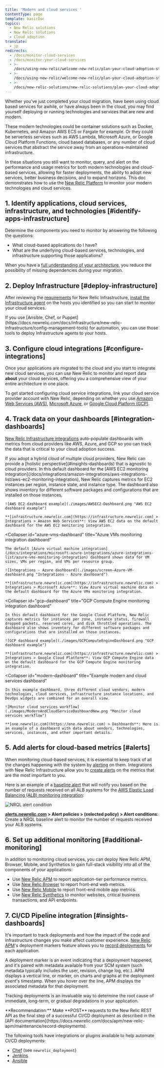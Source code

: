```yaml
---
title: 'Modern and cloud services '
contentType: page
template: basicDoc
topics:
  - New Relic solutions
  - New Relic solutions
  - Cloud adoption
translate:
  - jp
redirects:
  - /docs/monitor-cloud-services
  - /docs/monitor-your-cloud-services
  - >-
    /docs/using-new-relic/welcome-new-relic/plan-your-cloud-adoption-strategy/monitor-your-cloud-services
  - >-
    /docs/using-new-relic/welcome-new-relic/plan-your-cloud-adoption-strategy/modern-cloud-services
  - >-
    /docs/new-relic-solutions/new-relic-solutions/plan-your-cloud-adoption/modern-cloud-services
---
```


Whether you've just completed your cloud migration, have been using cloud based services for awhile, or have always been in the cloud, you may find yourself deploying or running technologies and services that are new and modern.

These modern technologies could be container solutions such as Docker, Kubernetes, and Amazon AWS ECS or Fargate for example. Or they could be serverless services such as AWS Lambda, Microsoft Azure, or Google Cloud Platform Functions, cloud based databases, or any number of cloud services that abstract the service away from an operations-maintained infrastructure.

In these situations you still want to monitor, query, and alert on the performance and usage metrics for both modern technologies and cloud-based services, allowing for faster deployments, the ability to adopt new services, better business decisions, and to expand horizons. This doc demonstrates how to use the [New Relic Platform](https://newrelic.com/products) to monitor your modern technologies and cloud services.

## 1. Identify applications, cloud services, infrastructure, and technologies [#identify-apps-infrastructure]

Determine the components you need to monitor by answering the following the questions:

* What cloud-based applications do I have?
* What are the underlying cloud-based services, technologies, and infrastructure supporting those applications?

When you have a [full understanding of your architecture](/docs/identify-application-dependencies-inventory), you reduce the possibility of missing dependencies during your migration.

## 2. Deploy Infrastructure [#deploy-infrastructure]

After reviewing the [requirements](/docs/infrastructure/new-relic-infrastructure/getting-started/compatibility-requirements-new-relic-infrastructure) for New Relic Infrastructure, [install the Infrastructure agent](https://docs.newrelic.com/docs/infrastructure/new-relic-infrastructure/installation) on the hosts you identified so you can start to monitor your cloud services.

<Callout variant="tip">
  If you use [Ansible, Chef, or Puppet](https://docs.newrelic.com/docs/infrastructure/new-relic-infrastructure/config-management-tools) for automation, you can use those tools to deploy Infrastructure agents to your hosts.
</Callout>

## 3. Configure cloud integrations [#configure-integrations]

Once your applications are migrated to the cloud and you start to integrate new cloud services, you can use New Relic to monitor and report data **about** your cloud services, offering you a comprehensive view of your entire architecture in one place.

To get started configuring cloud service integrations, link your cloud service provider account with New Relic, depending on whether you use [Amazon Web Services (AWS)](https://docs.newrelic.com/docs/infrastructure/amazon-integrations/aws-integrations-list), [Microsoft Azure](https://docs.newrelic.com/docs/infrastructure/microsoft-azure-integrations/azure-integrations-list), or [Google Cloud Platform (GCP)](https://docs.newrelic.com/docs/integrations/google-cloud-platform-integrations).

## 4. Track data on your dashboards [#integration-dashboards]

[New Relic Infrastructure integrations](/docs/integrations) auto-populate dashboards with metrics from cloud providers like AWS, Azure, and GCP so you can track the data that is critical to your cloud adoption success.

<Callout variant="tip">
  If you adopt a hybrid cloud of multiple cloud providers, New Relic can provide a [holistic perspective](#insights-dashboards) that is agnostic to cloud providers.
</Callout>

<CollapserGroup>
  <Collapser
    id="aws-ec2-dashboard"
    title="AWS EC2 monitoring integration dashboard"
  >
    In this default dashboard for the [AWS EC2 monitoring integration](/docs/integrations/amazon-integrations/aws-integrations-list/aws-ec2-monitoring-integration), New Relic captures metrics for EC2 instances per region, instance state, and instance type. The dashboard also shows inventory for different software packages and configurations that are installed on those instances.

    ![AWS EC2 dashboard example](./images/AWSEC2-Dashboard.png "AWS EC2 dashboard example")

    **[infrastructure.newrelic.com](https://infrastructure.newrelic.com) > Integrations > Amazon Web Services**: View AWS EC2 data on the default dashboard for the AWS EC2 monitoring integration.
  </Collapser>

  <Collapser
    id="azure-vms-dashboard"
    title="Azure VMs monitoring integration dashboard"
  >
    The default [Azure virtual machine integration](/docs/integrations/microsoft-azure-integrations/azure-integrations-list/azure-vms-monitoring-integration) dashboard shows data for VM sizes, VMs per region, and VMs per resource group.

    ![Integrations - Azure dashboard](./images/screen-Azure-VM-dashboard.png "Integrations - Azure dashboard")

    **[infrastructure.newrelic.com](https://infrastructure.newrelic.com) > Integrations > Microsoft Azure**: View Azure virtual machine data on the default dashboard for the Azure VMs monitoring integration.
  </Collapser>

  <Collapser
    id="gcp-dashboard"
    title="GCP Compute Engine monitoring integration dashboard"
  >
    In this default dashboard for the Google Cloud Platform, New Relic captures metrics for instances per zone, instance status, firewall dropped packets, reserved cores, and disk throttled operations. The dashboard also shows inventory for different software packages and configurations that are installed on those instances.

    ![GCP dashboard example](./images/GCPComputeEngineDashboard.png "GCP dashboard example")

    **[infrastructure.newrelic.com](https://infrastructure.newrelic.com) > Integrations > Google Cloud Platform**: View GCP Compute Engine data on the default dashboard for the GCP Compute Engine monitoring integration.
  </Collapser>

  <Collapser
    id="modern-dashboard"
    title="Example modern and cloud services dashboard"
  >
    In this example dashboard, three different cloud vendors, modern technologies, cloud services, infrastructure instance locations, and DevOps widgets are combined for an overall view.

    ![Monitor cloud services workflow](./images/ModernAndCloudServiceDashboardNew.png "Monitor cloud services workflow")

    **[one.newrelic.com](https://one.newrelic.com) > Dashboards**: Here is an example of a dashboard with data about vendors, technologies, services, instances, and other important details.
  </Collapser>
</CollapserGroup>

## 5. Add alerts for cloud-based metrics [#alerts]

When monitoring cloud-based services, it is essential to keep track of all the changes happening with the system by [alerting](https://docs.newrelic.com/docs/alerts/new-relic-alerts/getting-started/introduction-new-relic-alerts) on them. Integrations with New Relic Infrastructure allow you to [create alerts](/docs/alerts/new-relic-alerts/defining-conditions/create-alert-conditions-nrql-queries) on the metrics that are the most important to you.

Here is an example of a [baseline alert](/docs/alerts/new-relic-alerts/defining-conditions/create-baseline-alert-conditions) that will notify you based on the number of requests received on all ALB systems for the [AWS Elastic Load Balancing (ALB) monitoring integration](/docs/integrations/amazon-integrations/aws-integrations-list/aws-alb-monitoring-integration):

![NRQL alert condition](./images/screen-NRQL-alert-condition.png "NRQL alert condition")

**[alerts.newrelic.com](https://alerts.newrelic.com) > Alert policies > (selected policy) > Alert conditions**: Create a NRQL baseline alert to monitor the number of requests received your ALB systems.

## 6. Set up additional monitoring [#additional-monitoring]

In addition to monitoring cloud services, you can deploy New Relic APM, Browser, Mobile, and Synthetics to gain full-stack visibility into all of the components of your applications:

* Use [New Relic APM](https://docs.newrelic.com/docs/apm) to report application-tier performance metrics.
* Use [New Relic Browser](https://docs.newrelic.com/docs/browser) to report front-end web metrics.
* Use [New Relic Mobile](https://docs.newrelic.com/docs/mobile-monitoring) to report front-end mobile app metrics.
* Use [New Relic Synthetics](https://docs.newrelic.com/docs/synthetics) to monitor websites, critical business transactions, and API endpoints.

## 7. CI/CD Pipeline integration [#insights-dashboards]

It's important to track deployments and how the impact of the code and infrastructure changes you make affect customer experience. [New Relic APM](https://docs.newrelic.com/docs/apm/new-relic-apm/getting-started/introduction-new-relic-apm)'s deployment markers feature allows you to [record deployments](https://docs.newrelic.com/docs/apm/new-relic-apm/maintenance/record-deployments) for each application.

A deployment marker is an event indicating that a deployment happened, and it's paired with metadata available from your SCM system (such metadata typically includes the user, revision, change log, etc.). APM displays a vertical line, or marker, on charts and graphs at the deployment event's timestamp. When you hover over the line, APM displays the associated metadata for that deployment.

Tracking deployments is an invaluable way to determine the root cause of immediate, long-term, or gradual degradations in your application.

<Callout variant="tip">
  **Recommendation:** Make **POST** requests to the New Relic REST API as the final step of a successful CI/CD deployment as described in the [API documentation](https://docs.newrelic.com/docs/apm/new-relic-apm/maintenance/record-deployments).
</Callout>

The following tools have integrations or plugins available to help automate CI/CD deployments:

* [Chef](https://supermarket.chef.io/cookbooks/newrelic) (see `newrelic_deployment`)
* [Jenkins](https://wiki.jenkins.io/display/JENKINS/New+Relic+Deployment+Notifier+Plugin)
* [Ansible](https://docs.ansible.com/ansible/latest/modules/newrelic_deployment_module.html)
